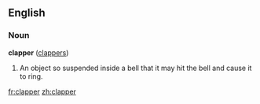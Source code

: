 ==English==
===Noun===
'''clapper''' ([[clappers]])

# An object so suspended inside a bell that it may hit the bell and cause it to ring.

[[fr:clapper]]
[[zh:clapper]]
